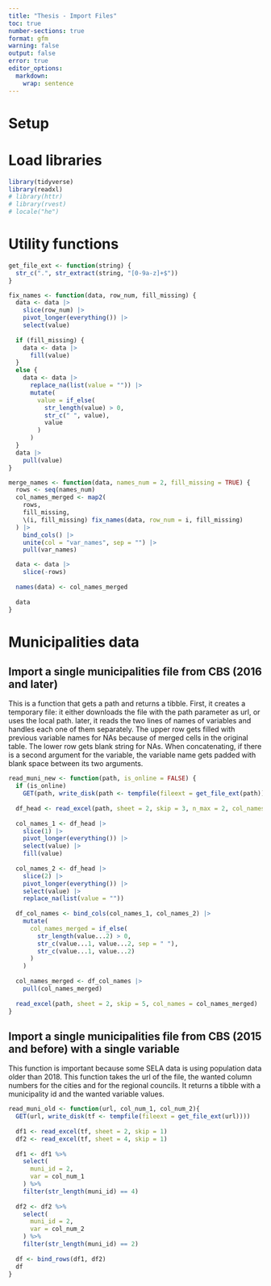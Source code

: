 ```yaml
---
title: "Thesis - Import Files"
toc: true
number-sections: true
format: gfm
warning: false
output: false
error: true
editor_options: 
  markdown: 
    wrap: sentence
---
```


# Setup

# Load libraries

```r
library(tidyverse)
library(readxl)
# library(httr)
# library(rvest)
# locale("he")
```

# Utility functions

```r
get_file_ext <- function(string) {
  str_c(".", str_extract(string, "[0-9a-z]+$"))
}
```

```r
fix_names <- function(data, row_num, fill_missing) {
  data <- data |> 
    slice(row_num) |> 
    pivot_longer(everything()) |> 
    select(value)
  
  if (fill_missing) {
    data <- data |> 
      fill(value)
  }
  else {
    data <- data |> 
      replace_na(list(value = "")) |> 
      mutate(
        value = if_else(
          str_length(value) > 0,
          str_c(" ", value),
          value
        )
      )
  }
  data |> 
    pull(value)
}
```


```r
merge_names <- function(data, names_num = 2, fill_missing = TRUE) {
  rows <- seq(names_num)
  col_names_merged <- map2(
    rows,
    fill_missing,
    \(i, fill_missing) fix_names(data, row_num = i, fill_missing)
  ) |> 
    bind_cols() |> 
    unite(col = "var_names", sep = "") |> 
    pull(var_names)

  data <- data |>
    slice(-rows)
  
  names(data) <- col_names_merged
  
  data
}
```


# Municipalities data

## Import a single municipalities file from CBS (2016 and later)

This is a function that gets a path and returns a tibble.
First, it creates a temporary file: it either downloads the file with the path parameter as url, or uses the local path.
later, it reads the two lines of names of variables and handles each one of them separately.
The upper row gets filled with previous variable names for NAs because of merged cells in the original table.
The lower row gets blank string for NAs.
When concatenating, if there is a second argument for the variable, the variable name gets padded with blank space between its two arguments.

```r
read_muni_new <- function(path, is_online = FALSE) {
  if (is_online)
    GET(path, write_disk(path <- tempfile(fileext = get_file_ext(path))))
  
  df_head <- read_excel(path, sheet = 2, skip = 3, n_max = 2, col_names = FALSE)
  
  col_names_1 <- df_head |> 
    slice(1) |> 
    pivot_longer(everything()) |> 
    select(value) |> 
    fill(value)
  
  col_names_2 <- df_head |> 
    slice(2) |> 
    pivot_longer(everything()) |> 
    select(value) |> 
    replace_na(list(value = ""))
  
  df_col_names <- bind_cols(col_names_1, col_names_2) |> 
    mutate(
      col_names_merged = if_else(
        str_length(value...2) > 0,
        str_c(value...1, value...2, sep = " "),
        str_c(value...1, value...2)
      )
    )
  
  col_names_merged <- df_col_names |> 
    pull(col_names_merged)
  
  read_excel(path, sheet = 2, skip = 5, col_names = col_names_merged)
}

```

## Import a single municipalities file from CBS (2015 and before) with a single variable
This function is important because some SELA data is using population data older than 2018.
This function takes the url of the file, the wanted column numbers for the cities and for the regional councils.
It returns a tibble with a municipality id and the wanted variable values.
```r
read_muni_old <- function(url, col_num_1, col_num_2){
  GET(url, write_disk(tf <- tempfile(fileext = get_file_ext(url))))  
  
  df1 <- read_excel(tf, sheet = 2, skip = 1)
  df2 <- read_excel(tf, sheet = 4, skip = 1)
  
  df1 <- df1 %>% 
    select(
      muni_id = 2,
      var = col_num_1
    ) %>% 
    filter(str_length(muni_id) == 4)
  
  df2 <- df2 %>% 
    select(
      muni_id = 2,
      var = col_num_2
    ) %>% 
    filter(str_length(muni_id) == 2)
  
  df <- bind_rows(df1, df2)
  df
}
```
